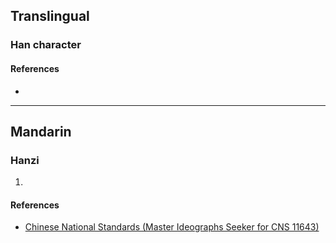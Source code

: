 {{character info/new}}
==Translingual==

===Han character===
{{Han char|rn=46|rad=山|as=14|sn=17|four=|canj=UMBB|ids=⿰山需}}

====References====
* {{Han ref|kx=0321.361|hdz=10802.031|uh=5DBF|ud=23999}}

----

==Mandarin==

===Hanzi===
{{cmn-hanzi|pin=[[rú]] ([[ru2]])|wg=ju<sup>2</sup>}}

# {{rfdef|cmn|sort=山14}}

====References====
* [http://www.cns11643.gov.tw/AIDB/query_general_view.do?page=3&code=6472 Chinese National Standards (Master Ideographs Seeker for CNS 11643)]